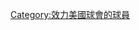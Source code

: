 {{catmore|阿特蘭大聯足球會}}
{{Commons category|Players of Atlanta United FC}}

[[Category:效力美國球會的球員|Category:效力美國球會的球員]]